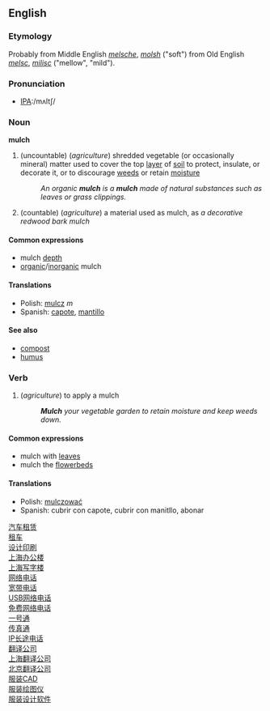 {{wikipedia}}
==English==

===Etymology===
Probably from Middle English ''[[melsche]]'', ''[[molsh]]'' ("soft") from Old English ''[[melsc]]'', ''[[milisc]]'' ("mellow", "mild").

===Pronunciation===
*[[Pronunciation guide|IPA]]:/mʌltʃ/

===Noun===
'''mulch'''
# (uncountable) (''agriculture'') shredded vegetable (or occasionally mineral) matter used to cover the top [[layer]] of [[soil]] to protect, insulate, or decorate it, or to discourage [[weed]]s or retain [[moisture]]
#:''An organic '''mulch''' is a '''mulch''' made of natural substances such as leaves or grass clippings.''
# (countable) (''agriculture'') a material used as mulch, as ''a decorative redwood bark mulch''

====Common expressions====
*mulch [[depth]]
*[[organic]]/[[inorganic]] mulch

====Translations====
*Polish: [[mulcz]] ''m''
*Spanish: [[capote]], [[mantillo]]

====See also====
*[[compost]]
*[[humus]]

===Verb===
{{en-infl-irreg|mulch|mulches|mulching|mulched|mulched}}
# (''agriculture'') to apply a mulch
#:'''''Mulch''' your vegetable garden to retain moisture and keep weeds down.''

====Common expressions====
*mulch with [[leaf|leaves]]
*mulch the [[flowerbed]]s

====Translations====
*Polish: [[mulczować]]
*Spanish: cubrir con capote, cubrir con manitllo, abonar

<a href="http://autoing.com.cn"> 汽车租赁</a><br>
<a href="http://autoing.com.cn"> 租车</a><br>
<a href="http://www.xhje.com"> 设计印刷</a><br>
<a href="http://www.office-021.com"> 上海办公楼</a><br>
<a href="http://www.5151office.cn"> 上海写字楼</a><br>
<a href="http://www.9136.cn"> 网络电话</a><br>
<a href="http://www.9136.cn"> 宽带电话</a><br>
<a href="http://www.9136.cn"> USB网络电话</a><br>
<a href="http://www.9136.cn"> 免费网络电话</a><br>
<a href="http://www.9136.cn"> 一号通</a><br>
<a href="http://www.9136.cn"> 传真通</a><br>
<a href="http://www.9136.cn"> IP长途电话</a><br>
<a href="http://www.xinyitong.org"> 翻译公司</a><br>
<a href="http://www.xinyitong.org"> 上海翻译公司</a><br>
<a href="http://www.xinyitong.org"> 北京翻译公司</a><br>
<a href="http://www.paybacksh.com/index.asp"> 服装CAD</a><br>
<a href="http://www.paybacksh.com/index.asp"> 服装绘图仪</a><br>
<a href="http://www.paybacksh.com/index.asp"> 服装设计软件</a><br>